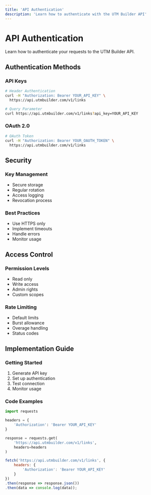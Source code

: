 ```yaml
---
title: 'API Authentication'
description: 'Learn how to authenticate with the UTM Builder API'
---
```


# API Authentication

Learn how to authenticate your requests to the UTM Builder API.

## Authentication Methods

### API Keys
```bash
# Header Authentication
curl -H "Authorization: Bearer YOUR_API_KEY" \
  https://api.utmbuilder.com/v1/links

# Query Parameter
curl https://api.utmbuilder.com/v1/links?api_key=YOUR_API_KEY
```

### OAuth 2.0
```bash
# OAuth Token
curl -H "Authorization: Bearer YOUR_OAUTH_TOKEN" \
  https://api.utmbuilder.com/v1/links
```

## Security

### Key Management
- Secure storage
- Regular rotation
- Access logging
- Revocation process

### Best Practices
- Use HTTPS only
- Implement timeouts
- Handle errors
- Monitor usage

## Access Control

### Permission Levels
- Read only
- Write access
- Admin rights
- Custom scopes

### Rate Limiting
- Default limits
- Burst allowance
- Overage handling
- Status codes

## Implementation Guide

### Getting Started
1. Generate API key
2. Set up authentication
3. Test connection
4. Monitor usage

### Code Examples

```python
import requests

headers = {
    'Authorization': 'Bearer YOUR_API_KEY'
}

response = requests.get(
    'https://api.utmbuilder.com/v1/links',
    headers=headers
)
```

```javascript
fetch('https://api.utmbuilder.com/v1/links', {
    headers: {
        'Authorization': 'Bearer YOUR_API_KEY'
    }
})
.then(response => response.json())
.then(data => console.log(data));
```
